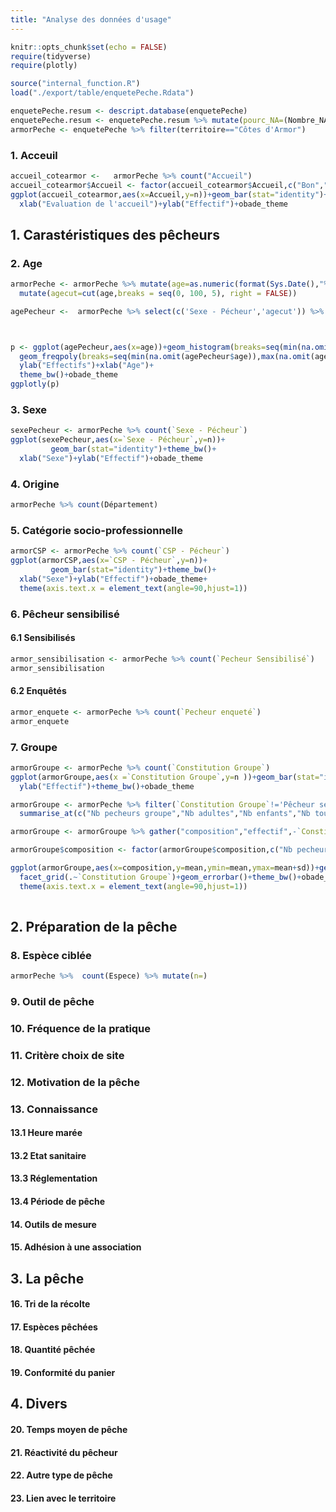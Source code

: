 ```yaml
---
title: "Analyse des données d'usage"
---
```




```r
knitr::opts_chunk$set(echo = FALSE)
require(tidyverse)
require(plotly)
```

```r

source("internal_function.R")
load("./export/table/enquetePeche.Rdata")

enquetePeche.resum <- descript.database(enquetePeche)
enquetePeche.resum <- enquetePeche.resum %>% mutate(pourc_NA=(Nombre_NA/nrow(enquetePeche))*100)
armorPeche <- enquetePeche %>% filter(territoire=="Côtes d'Armor")
```

### 1. Acceuil

```r

accueil_cotearmor <-   armorPeche %>% count("Accueil")
accueil_cotearmor$Accueil <- factor(accueil_cotearmor$Accueil,c("Bon","Moyen","Mauvais","Refus","NA"))
ggplot(accueil_cotearmor,aes(x=Accueil,y=n))+geom_bar(stat="identity")+theme_bw()+
  xlab("Evaluation de l'accueil")+ylab("Effectif")+obade_theme
```

## 1. Carastéristiques des pêcheurs

### 2. Age

```r

armorPeche <- armorPeche %>% mutate(age=as.numeric(format(Sys.Date(),"%Y"))-armorPeche$`Annee Naissance - Pécheur`) %>% 
  mutate(agecut=cut(age,breaks = seq(0, 100, 5), right = FALSE))

agePecheur <-  armorPeche %>% select(c('Sexe - Pécheur','agecut')) %>%  group_by('Sexe - Pécheur') %>% count()



p <- ggplot(agePecheur,aes(x=age))+geom_histogram(breaks=seq(min(na.omit(agePecheur$age)),max(na.omit(agePecheur$age)),5))+
  geom_freqpoly(breaks=seq(min(na.omit(agePecheur$age)),max(na.omit(agePecheur$age)),5))+
  ylab("Effectifs")+xlab("Age")+
  theme_bw()+obade_theme
ggplotly(p)

```


### 3. Sexe

```r
sexePecheur <- armorPeche %>% count(`Sexe - Pécheur`)
ggplot(sexePecheur,aes(x=`Sexe - Pécheur`,y=n))+
         geom_bar(stat="identity")+theme_bw()+
  xlab("Sexe")+ylab("Effectif")+obade_theme

```


### 4. Origine

```r
armorPeche %>% count(Département)

```


### 5. Catégorie socio-professionnelle

```r
armorCSP <- armorPeche %>% count(`CSP - Pécheur`)
ggplot(armorCSP,aes(x=`CSP - Pécheur`,y=n))+
         geom_bar(stat="identity")+theme_bw()+
  xlab("Sexe")+ylab("Effectif")+obade_theme+
  theme(axis.text.x = element_text(angle=90,hjust=1))
```


### 6. Pêcheur sensibilisé

#### 6.1 Sensibilisés

```r
armor_sensibilisation <- armorPeche %>% count(`Pecheur Sensibilisé`)
armor_sensibilisation
```

#### 6.2 Enquêtés

```r
armor_enquete <- armorPeche %>% count(`Pecheur enqueté`)
armor_enquete
```

### 7. Groupe

```r
armorGroupe <- armorPeche %>% count(`Constitution Groupe`)
ggplot(armorGroupe,aes(x =`Constitution Groupe`,y=n ))+geom_bar(stat="identity")+
  ylab("Effectif")+theme_bw()+obade_theme
```

```r
armorGroupe <- armorPeche %>% filter(`Constitution Groupe`!='Pêcheur seul') %>% group_by(`Constitution Groupe`) %>% 
  summarise_at(c("Nb pecheurs groupe","Nb adultes","Nb enfants","Nb tous petits"),list(~mean(.),~sd(.)))

armorGroupe <- armorGroupe %>% gather("composition","effectif",-`Constitution Groupe`) %>% separate(composition,c("composition","fonction"),sep="_") %>% spread("fonction","effectif")

armorGroupe$composition <- factor(armorGroupe$composition,c("Nb pecheurs groupe","Nb adultes","Nb enfants","Nb tous petits"),ordered=T)

ggplot(armorGroupe,aes(x=composition,y=mean,ymin=mean,ymax=mean+sd))+geom_bar(stat="identity",position="dodge")+
  facet_grid(.~`Constitution Groupe`)+geom_errorbar()+theme_bw()+obade_theme+ylab("Effectif (moy,et)")+xlab("")+
  theme(axis.text.x = element_text(angle=90,hjust=1))
  

 ```


## 2. Préparation de la pêche

### 8. Espèce ciblée

```r
armorPeche %>%  count(Espece) %>% mutate(n=)
```


### 9. Outil de pêche

### 10. Fréquence de la pratique

### 11. Critère choix de site

### 12. Motivation de la pêche

### 13. Connaissance

#### 13.1 Heure marée

#### 13.2 Etat sanitaire

#### 13.3 Réglementation

#### 13.4 Période de pêche

#### 14. Outils de mesure

#### 15. Adhésion à une association

## 3. La pêche

#### 16. Tri de la récolte

#### 17. Espèces pêchées

#### 18. Quantité pêchée

#### 19. Conformité du panier

## 4. Divers

#### 20. Temps moyen de pêche

#### 21. Réactivité du pêcheur

#### 22. Autre type de pêche

#### 23. Lien avec le territoire








